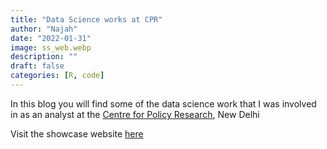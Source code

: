 ```yaml
---
title: "Data Science works at CPR"
author: "Najah"
date: "2022-01-31"
image: ss_web.webp
description: ""
draft: false
categories: [R, code]
---
```


In this blog you will find some of the data science work that I was involved in as an analyst at the [Centre for Policy Research](https://cprindia.org/), New Delhi

Visit the showcase website [here](https://cpr-pol.netlify.app/)
